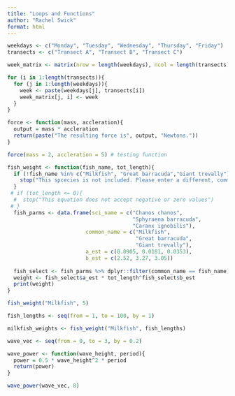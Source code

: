 ```yaml
---
title: "Loops and Functions"
author: "Rachel Swick"
format: html
---
```


```r
weekdays <- c("Monday", "Tuesday", "Wednesday", "Thursday", "Friday")
transects <- c("Transect A", "Transect B", "Transect C")

week_matrix <- matrix(nrow = length(weekdays), ncol = length(transects))

for (i in 1:length(transects)){
  for (j in 1:length(weekdays)){
    week <- paste(weekdays[j], transects[i])
    week_matrix[j, i] <- week
  }
}
```

```r
force <- function(mass, accleration){
  output = mass * accleration
  return(paste("The resulting force is", output, "Newtons."))
}

force(mass = 2, accleration = 5) # testing function
```


```r



fish_weight <- function(fish_name, tot_length){
  if (!fish_name %in% c("Milkfish", "Great barracuda","Giant trevally")) {
    stop("This spcecies is not included. Please enter a different, common fish name")
  }
 # if (tot_length <= 0){
  #  stop("This equation does not accept negative or zero values")
 # } 
  fish_parms <- data.frame(sci_name = c("Chanos chanos", 
                                        "Sphyraena barracuda",
                                        "Caranx ignobilis"),
                         common_name = c("Milkfish", 
                                         "Great barracuda",
                                         "Giant trevally"),
                         a_est = c(0.0905, 0.0181, 0.0353),
                         b_est = c(2.52, 3.27, 3.05))
  
  fish_select <- fish_parms %>% dplyr::filter(common_name == fish_name)
  weight <- fish_select$a_est * tot_length^fish_select$b_est
  print(weight)
}

fish_weight("Milkfish", 5)

fish_lengths <- seq(from = 1, to = 100, by = 1)

milkfish_weights <- fish_weight("Milkfish", fish_lengths)


```


```r
wave_vec <- seq(from = 0, to = 3, by = 0.2)

wave_power <- function(wave_height, period){
  power = 0.5 * wave_height^2 * period
  return(power)
}

wave_power(wave_vec, 8)
```



































